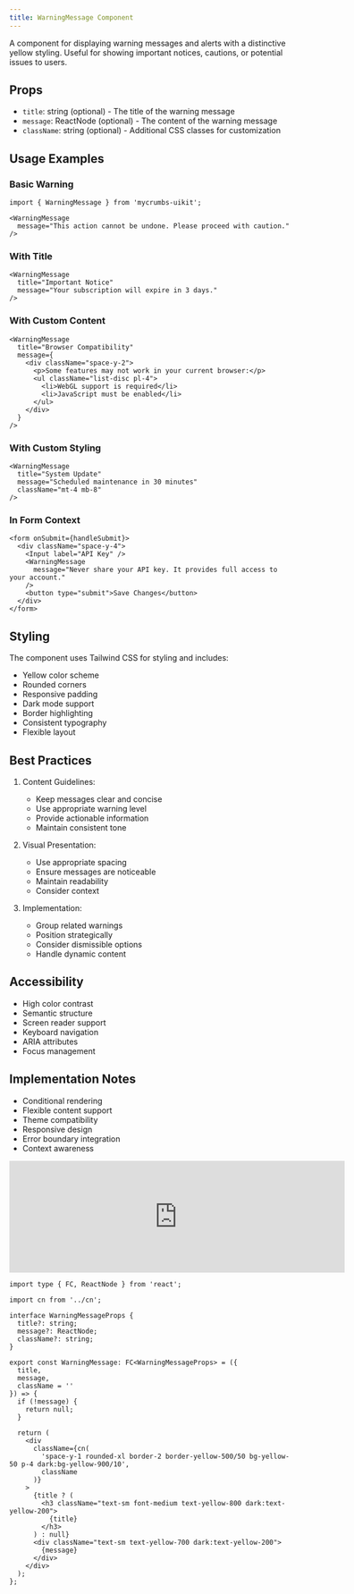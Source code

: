 ```yaml
---
title: WarningMessage Component
---
```


A component for displaying warning messages and alerts with a distinctive yellow styling. Useful for showing important notices, cautions, or potential issues to users.

## Props

- `title`: string (optional) - The title of the warning message
- `message`: ReactNode (optional) - The content of the warning message
- `className`: string (optional) - Additional CSS classes for customization

## Usage Examples

### Basic Warning
```tsx
import { WarningMessage } from 'mycrumbs-uikit';

<WarningMessage
  message="This action cannot be undone. Please proceed with caution."
/>
```

### With Title
```tsx
<WarningMessage
  title="Important Notice"
  message="Your subscription will expire in 3 days."
/>
```

### With Custom Content
```tsx
<WarningMessage
  title="Browser Compatibility"
  message={
    <div className="space-y-2">
      <p>Some features may not work in your current browser:</p>
      <ul className="list-disc pl-4">
        <li>WebGL support is required</li>
        <li>JavaScript must be enabled</li>
      </ul>
    </div>
  }
/>
```

### With Custom Styling
```tsx
<WarningMessage
  title="System Update"
  message="Scheduled maintenance in 30 minutes"
  className="mt-4 mb-8"
/>
```

### In Form Context
```tsx
<form onSubmit={handleSubmit}>
  <div className="space-y-4">
    <Input label="API Key" />
    <WarningMessage
      message="Never share your API key. It provides full access to your account."
    />
    <button type="submit">Save Changes</button>
  </div>
</form>
```

## Styling

The component uses Tailwind CSS for styling and includes:
- Yellow color scheme
- Rounded corners
- Responsive padding
- Dark mode support
- Border highlighting
- Consistent typography
- Flexible layout

## Best Practices

1. Content Guidelines:
   - Keep messages clear and concise
   - Use appropriate warning level
   - Provide actionable information
   - Maintain consistent tone

2. Visual Presentation:
   - Use appropriate spacing
   - Ensure messages are noticeable
   - Maintain readability
   - Consider context

3. Implementation:
   - Group related warnings
   - Position strategically
   - Consider dismissible options
   - Handle dynamic content

## Accessibility

- High color contrast
- Semantic structure
- Screen reader support
- Keyboard navigation
- ARIA attributes
- Focus management

## Implementation Notes

- Conditional rendering
- Flexible content support
- Theme compatibility
- Responsive design
- Error boundary integration
- Context awareness

<iframe 
  src="https://example.com" 
  width="600" 
  height="200"
  className="flex rounded-xl"
  frameBorder="0"
></iframe>

```tsx
import type { FC, ReactNode } from 'react';

import cn from '../cn';

interface WarningMessageProps {
  title?: string;
  message?: ReactNode;
  className?: string;
}

export const WarningMessage: FC<WarningMessageProps> = ({
  title,
  message,
  className = ''
}) => {
  if (!message) {
    return null;
  }

  return (
    <div
      className={cn(
        'space-y-1 rounded-xl border-2 border-yellow-500/50 bg-yellow-50 p-4 dark:bg-yellow-900/10',
        className
      )}
    >
      {title ? (
        <h3 className="text-sm font-medium text-yellow-800 dark:text-yellow-200">
          {title}
        </h3>
      ) : null}
      <div className="text-sm text-yellow-700 dark:text-yellow-200">
        {message}
      </div>
    </div>
  );
};

```